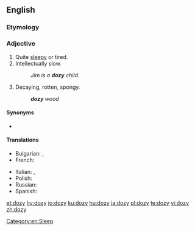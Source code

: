 ==English==

===Etymology===
{{suffix|en|doze|y}}

===Adjective===
{{en-adj|er}}

# Quite [[sleepy]] or tired.
# Intellectually slow.
#: ''Jim is a '''dozy''' child.''
# {{lb|en|carpentry}} Decaying, rotten, spongy.
#: '''''dozy''' wood''

====Synonyms====
* {{sense|decaying, rotten|lang=en}} {{l|en|doty}}

====Translations====
{{trans-top|sleepy}}
* Bulgarian: {{t+|bg|сънен|sc=Cyrl}}, {{t+|bg|сънлив|sc=Cyrl}}
* French: {{t+|fr|somnolent|m}}
{{trans-mid}}
* Italian: {{t+|it|assonnato|m}}, {{t+|it|insonnolito|m}}
* Polish: {{t+|pl|śpiący}}
* Russian: {{t+|ru|сонный|alt=со́нный}}
* Spanish: {{t+|es|adormecido}}
{{trans-bottom}}

[[Category:en:Sleep]]

[[et:dozy]]
[[hy:dozy]]
[[io:dozy]]
[[ku:dozy]]
[[hu:dozy]]
[[ja:dozy]]
[[pl:dozy]]
[[te:dozy]]
[[vi:dozy]]
[[zh:dozy]]